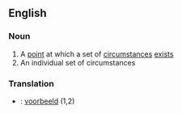 ==English==
===Noun===
#A [[point]] at which a set of [[circumstance]]s [[exist]]s
#An individual set of circumstances

===Translation===
*{{nl}}: [[voorbeeld]] (1,2)